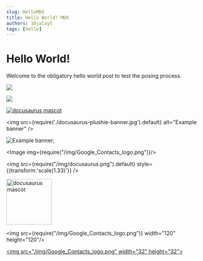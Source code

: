 ```yaml
---
slug: HelloMDX
title: Hello World! MDX
authors: 16jalayt
tags: [hello]
---
```


<!--- Has to be a l2 header or won't show on first line -->
# Hello World!
Welcome to the obligatory hello world post to test the posing process.

<!--- Local only works from markdown -->
![](./docusaurus-plushie-banner.jpg)

<!--- works -->
![](/img/Google_Contacts_logo.png)

<!--- displays, no link -->
<a href='/img/Google_Contacts_logo.png'>
<img src="/img/Google_Contacts_logo.png" alt="docusaurus mascot" />
</a>

<img
  src={require('./docusaurus-plushie-banner.jpg').default}
  alt="Example banner"
/>

<img src={myImageUrl} alt="Example banner" />;

<Image img={require("/img/Google_Contacts_logo.png")}/>

<img src={require("/img/docusaurus.png").default} style={{transform:'scale(1.33)'}} />

<!--- works -->
<img src="/img/Google_Contacts_logo.png" alt="docusaurus mascot" width="120" height="120"/>

<img src={require("/img/Google_Contacts_logo.png")}  width="120" height="120"/>

 [<img src="/img/Google_Contacts_logo.png" width="32" height="32"\>](/img/Google_Contacts_logo.png)